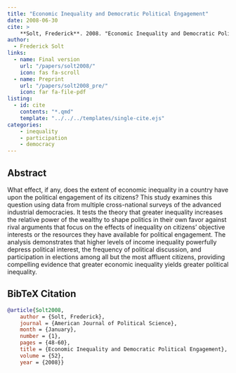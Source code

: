 ```yaml
---
title: "Economic Inequality and Democratic Political Engagement"
date: 2008-06-30
cite: >
    **Solt, Frederick**. 2008. "Economic Inequality and Democratic Political Engagement." _American Journal of Political Science_ 52(1):48-60. _American Journal of Political Science_ 52(1):48-60.
author:
  - Frederick Solt
links:
  - name: Final version
    url: "/papers/solt2008/"
    icon: fas fa-scroll
  - name: Preprint
    url: "/papers/solt2008_pre/"
    icon: far fa-file-pdf
listing:
  - id: cite
    contents: "*.qmd"
    template: "../../../templates/single-cite.ejs"
categories:
    - inequality
    - participation
    - democracy
---
```


:::{#cite}
:::

## Abstract
What effect, if any, does the extent of economic inequality in a country have upon the political engagement of its citizens? This study examines this question using data from multiple cross-national surveys of the advanced industrial democracies. It tests the theory that greater inequality increases the relative power of the wealthy to shape politics in their own favor against rival arguments that focus on the effects of inequality on citizens' objective interests or the resources they have available for political engagement. The analysis demonstrates that higher levels of income inequality powerfully depress political interest, the frequency of political discussion, and participation in elections among all but the most affluent citizens, providing compelling evidence that greater economic inequality yields greater political inequality.

## BibTeX Citation
```bibtex
@article{Solt2008,
	author = {Solt, Frederick},
	journal = {American Journal of Political Science},
	month = {January},
	number = {1},
	pages = {48-60},
	title = {Economic Inequality and Democratic Political Engagement},
	volume = {52},
	year = {2008}}
```